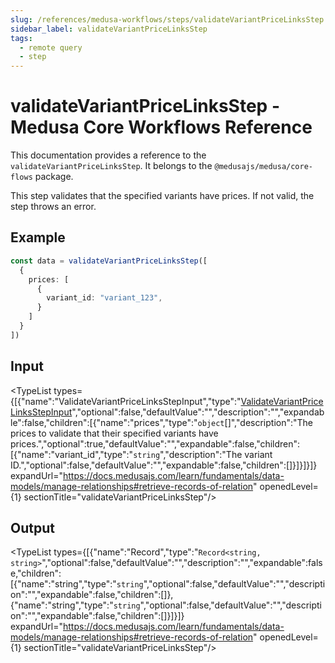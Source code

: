 ```yaml
---
slug: /references/medusa-workflows/steps/validateVariantPriceLinksStep
sidebar_label: validateVariantPriceLinksStep
tags:
  - remote query
  - step
---
```



# validateVariantPriceLinksStep - Medusa Core Workflows Reference

This documentation provides a reference to the `validateVariantPriceLinksStep`. It belongs to the `@medusajs/medusa/core-flows` package.

This step validates that the specified variants have prices.
If not valid, the step throws an error.

## Example

```ts
const data = validateVariantPriceLinksStep([
  {
    prices: [
      {
        variant_id: "variant_123",
      }
    ]
  }
])
```

## Input

<TypeList types={[{"name":"ValidateVariantPriceLinksStepInput","type":"[ValidateVariantPriceLinksStepInput](../../../../types/core_flows.ValidateVariantPriceLinksStepInput/page.mdx)","optional":false,"defaultValue":"","description":"","expandable":false,"children":[{"name":"prices","type":"`object`[]","description":"The prices to validate that their specified variants have prices.","optional":true,"defaultValue":"","expandable":false,"children":[{"name":"variant_id","type":"`string`","description":"The variant ID.","optional":false,"defaultValue":"","expandable":false,"children":[]}]}]}]} expandUrl="https://docs.medusajs.com/learn/fundamentals/data-models/manage-relationships#retrieve-records-of-relation" openedLevel={1} sectionTitle="validateVariantPriceLinksStep"/>

## Output

<TypeList types={[{"name":"Record","type":"`Record<string, string>`","optional":false,"defaultValue":"","description":"","expandable":false,"children":[{"name":"string","type":"`string`","optional":false,"defaultValue":"","description":"","expandable":false,"children":[]},{"name":"string","type":"`string`","optional":false,"defaultValue":"","description":"","expandable":false,"children":[]}]}]} expandUrl="https://docs.medusajs.com/learn/fundamentals/data-models/manage-relationships#retrieve-records-of-relation" openedLevel={1} sectionTitle="validateVariantPriceLinksStep"/>
